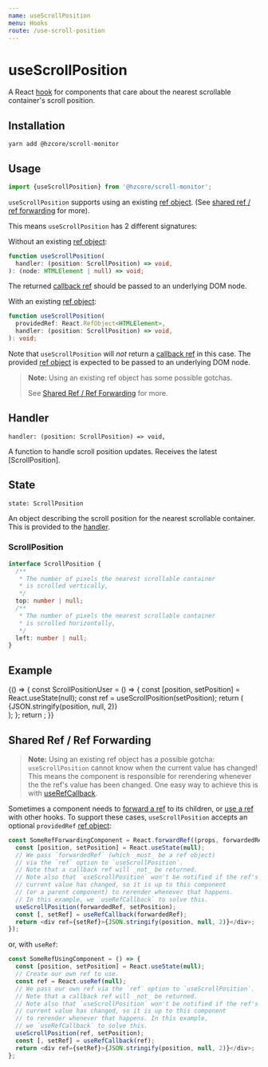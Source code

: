 ```yaml
---
name: useScrollPosition
menu: Hooks
route: /use-scroll-position
---
```



# useScrollPosition

A React [hook] for components that care about
the nearest scrollable container's scroll position.

## Installation

```shell
yarn add @hzcore/scroll-monitor
```

## Usage

```js
import {useScrollPosition} from '@hzcore/scroll-monitor';
```

`useScrollPosition` supports using an existing [ref object].
(See [shared ref / ref forwarding] for more).

This means `useScrollPosition` has 2 different signatures:

Without an existing [ref object]:

```ts
function useScrollPosition(
  handler: (position: ScrollPosition) => void,
): (node: HTMLElement | null) => void;
```

The returned [callback ref] should be passed to an underlying DOM node.

With an existing [ref object]:

```ts
function useScrollPosition(
  providedRef: React.RefObject<HTMLElement>,
  handler: (position: ScrollPosition) => void,
): void;
```

Note that `useScrollPosition` will _not_ return a [callback ref] in this case.
The provided [ref object] is expected to be passed to an underlying DOM node.

> **Note:** Using an existing ref object has some possible gotchas.
>
> See [Shared Ref / Ref Forwarding] for more.

## Handler

`handler: (position: ScrollPosition) => void,`

A function to handle scroll position updates.
Receives the latest [ScrollPosition].

## State

`state: ScrollPosition`

An object describing the scroll position for the nearest scrollable container.
This is provided to the [handler].

### ScrollPosition

```ts
interface ScrollPosition {
  /**
   * The number of pixels the nearest scrollable container
   * is scrolled vertically,
   */
  top: number | null;
  /**
   * The number of pixels the nearest scrollable container
   * is scrolled horizontally,
   */
  left: number | null;
}
```

## Example

<Playground>
  {() => {
    const ScrollPositionUser = () => {
      const [position, setPosition] = React.useState(null);
      const ref = useScrollPosition(setPosition);
      return (
        <div
          ref={ref}
          style={{
            display: 'flex',
            justifyContent: 'center',
            alignItems: 'center',
            width: '100%',
            height: 250,
            fontSize: '2em',
          }}
        >
          {JSON.stringify(position, null, 2)}
        </div>
      );
    };
    return <ScrollPositionUser />;
  }}
</Playground>

## Shared Ref / Ref Forwarding

> **Note:** Using an existing ref object has a possible gotcha:
> `useScrollPosition` cannot know when the current value has changed!
> This means the component is responsible for rerendering
> whenever the the ref's value has been changed.
> One easy way to achieve this is with [useRefCallback].

Sometimes a component needs to [forward a ref] to its children,
or [use a ref][useref] with other hooks.
To support these cases, `useScrollPosition`
accepts an optional `providedRef` [ref object]:

```js
const SomeRefForwardingComponent = React.forwardRef((props, forwardedRef) => {
  const [position, setPosition] = React.useState(null);
  // We pass `forwardedRef` (which _must_ be a ref object)
  // via the `ref` option to `useScrollPosition`.
  // Note that a callback ref will _not_ be returned.
  // Note also that `useScrollPosition` won't be notified if the ref's
  // current value has changed, so it is up to this component
  // (or a parent component) to rerender whenever that happens.
  // In this example, we `useRefCallback` to solve this.
  useScrollPosition(forwardedRef, setPosition);
  const [, setRef] = useRefCallback(forwardedRef);
  return <div ref={setRef}>{JSON.stringify(position, null, 2)}</div>;
});
```

or, with `useRef`:

```js
const SomeRefUsingComponent = () => {
  const [position, setPosition] = React.useState(null);
  // Create our own ref to use.
  const ref = React.useRef(null);
  // We pass our own ref via the `ref` option to `useScrollPosition`.
  // Note that a callback ref will _not_ be returned.
  // Note also that `useScrollPosition` won't be notified if the ref's
  // current value has changed, so it is up to this component
  // to rerender whenever that happens. In this example,
  // we `useRefCallback` to solve this.
  useScrollPosition(ref, setPosition);
  const [, setRef] = useRefCallback(ref);
  return <div ref={setRef}>{JSON.stringify(position, null, 2)}</div>;
};
```

[hook]: https://reactjs.org/docs/hooks-overview.html
[ref]: https://reactjs.org/docs/refs-and-the-dom.html
[useref]: https://reactjs.org/docs/hooks-reference.html#useref
[ref object]: https://reactjs.org/docs/refs-and-the-dom.html#accessing-refs
[callback ref]: https://reactjs.org/docs/refs-and-the-dom.html#callback-refs
[forward a ref]: https://reactjs.org/docs/forwarding-refs.html
[userefcallback]: /use-ref-callback
[installation]: #installation
[usage]: #usage
[handler]: #handler
[state]: #state
[example]: #example
[shared ref / ref forwarding]: #shared-ref--ref-forwarding
